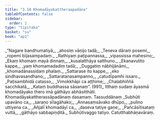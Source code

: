 ```yaml
---
title: "3.10 Khomadāyakattheraapadāna"
tableOfContents: false
sidebar:
  order: 2
type: "tipitaka"
basket: "su"
book: "ap1"
---
```



<DynamicBreadcrumb />

<Division number="184" book="ap1">

<Paragraph number="1061" type="verses" book="ap1">
_“Nagare bandhumatiyā,_  
_ahosiṃ vāṇijo tadā;_  
_Teneva dāraṃ posemi,_  
_ropemi bījasampadaṃ._  

</Paragraph>

</Division>
<Division number="185" book="ap1">

<Paragraph number="1062" type="verses" book="ap1">
_Rathiyaṃ paṭipannassa,_  
_vipassissa mahesino;_  
_Ekaṃ khomaṃ mayā dinnaṃ,_  
_kusalatthāya satthuno._  

</Paragraph>

</Division>
<Division number="186" book="ap1">

<Paragraph number="1063" type="verses" book="ap1">
_Ekanavutito kappe,_  
_yaṃ khomamadadiṃ tadā;_  
_Duggatiṃ nābhijānāmi,_  
_khomadānassidaṃ phalaṃ._  

</Paragraph>

</Division>
<Division number="187" book="ap1">

<Paragraph number="1064" type="verses" book="ap1">
_Sattarase ito kappe,_  
_eko sindhavasandhano;_  
_Sattaratanasampanno,_  
_catudīpamhi issaro._  

</Paragraph>

</Division>
<Division number="188" book="ap1">

<Paragraph number="1065" type="verses" book="ap1">
_Paṭisambhidā catasso,_  
_Vimokkhāpi ca aṭṭhime;_  
_Chaḷabhiññā sacchikatā,_  
_Kataṃ buddhassa sāsanaṃ”. (991)_  

</Paragraph>

<Paragraph number="1066" book="ap1">
Itthaṃ sudaṃ āyasmā khomadāyako thero imā gāthāyo abhāsitthāti.

</Paragraph>
</Division>

<Paragraph number="1067" type="center" book="ap1">
Khomadāyakattherassāpadānaṃ dasamaṃ.



</Paragraph>

<Paragraph number="1068" type="center" book="ap1">
Tassuddānaṃ


</Paragraph>

<Paragraph number="1069" type="verses" book="ap1">
_Subhūti upavāno ca,_  
_saraṇo sīlagāhako;_  
_Annasaṃsāvako dhūpo,_  
_pulino uttiyena ca._  

</Paragraph>

<Paragraph number="1070" type="verses" book="ap1">
_Añjalī khomadāyī ca,_  
_daseva tatiye gaṇe;_  
_Pañcāsītisataṃ vuttā,_  
_gāthāyo sabbapiṇḍitā._  


</Paragraph>

<Paragraph number="1071" type="center" book="ap1">
Subhūtivaggo tatiyo.



</Paragraph>

<Paragraph number="1072" type="center" book="ap1">
Catutthabhāṇavāraṃ.
</Paragraph>